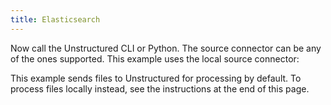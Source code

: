 ```yaml
---
title: Elasticsearch
---
```



<NewDocument />


<SharedElasticsearch />

Now call the Unstructured CLI or Python. The source connector can be any of the ones supported. This example uses the local source connector:

This example sends files to Unstructured for processing by default. To process files locally instead, see the instructions at the end of this page.


<CodeGroup>
  <ElasticsearchAPISh />
  <ElasticsearchAPIPyV2 />
  <ElasticsearchAPIPyV1 />
</CodeGroup>


<SharedPartitionByAPIOSS/>


